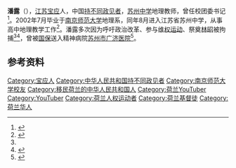 {{Infobox YouTube personality
| name               = 潘露史徒堂
| origin             = {{NLD}}
| nationality        = {{NLD}}
| occupation         = [[YouTuber|YouTuber]]
| channels           = [https://www.youtube.com/channel/UC3YdjaywHcrSKQzWArJwfdw]
| creator            = 潘露
| years_active       = 2019年5月至今
| genre              = 基督教
| subscribers        = 6,510<ref name=":1">{{cite web|title=潘露史徒堂|url=https://www.youtube.com/channel/UC3YdjaywHcrSKQzWArJwfdw|access-date=2021-08-20|archive-date=2021-08-20|archive-url=https://web.archive.org/web/20210820134224/https://www.youtube.com/channel/UC3YdjaywHcrSKQzWArJwfdw|dead-url=no}}</ref>
| subscriber_date    = 2021年8月20日
| views              = 746,308<ref name=":1"></ref>
| view_date          = 2021年8月20日
}}
'''潘露'''（{{bd|1979年||||CatIdx=P潘}}），[[江苏|江苏]][[宝应县|宝应]]人，中国[[持不同政见者|持不同政见者]]，[[苏州中学|苏州中学]]地理教师，曾任校团委书记<ref name=rfa>{{cite news|author=乔龙|title=苏州教师潘露呼吁祭奠林昭诞辰 被以非法集会拘24小时释放|url=http://www.rfa.org/mandarin/yataibaodao/renquanfazhi/ql2-12162013094217.html|accessdate=2014-01-15|newspaper=[[自由亚洲电台|自由亚洲电台]]|date=2013-12-16|archive-date=2019-12-07|archive-url=https://web.archive.org/web/20191207235105/https://www.rfa.org/mandarin/yataibaodao/renquanfazhi/ql2-12162013094217.html|dead-url=no}}</ref>。2002年7月毕业于[[南京师范大学|南京师范大学]]地理系，同年8月进入江苏省苏州中学，从事高中地理教学工作<ref>{{cite web|title=地理教研组|url=http://www.szzx1000.com/tsdtlview.asp?c=84&id=1465&page=0|publisher=江苏省苏州中学|accessdate=2014-01-15|archive-date=2016-03-04|archive-url=https://web.archive.org/web/20160304054216/http://www.szzx1000.com/tsdtlview.asp?c=84&id=1465&page=0|dead-url=no}}</ref>。潘露多次因为呼吁政治改革、参与[[维权运动|维权运动]]、祭奠[[林昭|林昭]]被拘捕<ref name=rfa /><ref>{{cite news|author=海彦|title=网友聚集苏州纪念公民先驱林昭八十冥诞|url=http://www.voachinese.com/content/chinese-activists-celebrate-the-birthday-of-lin-zhao-20121216/1565894.html|accessdate=2014-01-15|newspaper=[[美国之音|美国之音]]|date=2012-12-16|archive-date=2013-05-17|archive-url=https://web.archive.org/web/20130517203028/http://www.voachinese.com/content/chinese-activists-celebrate-the-birthday-of-lin-zhao-20121216/1565894.html|dead-url=no}}</ref>，曾被[[公安部国内安全保卫局|国保]]送入精神病院[[苏州市广济医院|苏州市广济医院]]<ref>{{cite news|author=乔龙|title=苏州中学前团委书记悼校友林昭 遭警殴及送精神病院后间歇性精神失常|url=http://www.rfa.org/mandarin/yataibaodao/renquanfazhi/ql2-05152013104833.html|accessdate=2014-01-15|newspaper=[[自由亚洲电台|自由亚洲电台]]|date=2013-05-15|archive-date=2021-01-15|archive-url=https://web.archive.org/web/20210115204041/https://www.rfa.org/mandarin/yataibaodao/renquanfazhi/ql2-05152013104833.html|dead-url=no}}</ref>。

==参考资料==
{{reflist}}

[[Category:宝应人|Category:宝应人]]
[[Category:中华人民共和国持不同政见者|Category:中华人民共和国持不同政见者]]
[[Category:南京师范大学校友|Category:南京师范大学校友]]
[[Category:移民荷兰的中华人民共和国人|Category:移民荷兰的中华人民共和国人]]
[[Category:荷兰YouTuber|Category:荷兰YouTuber]]
[[Category:YouTuber|Category:YouTuber]]
[[Category:荷兰人权运动者|Category:荷兰人权运动者]]
[[Category:荷兰基督徒|Category:荷兰基督徒]]
[[Category:荷兰华人|Category:荷兰华人]]